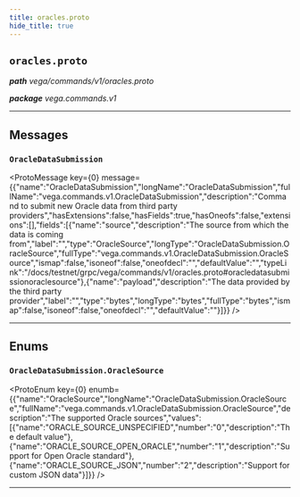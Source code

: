 ```yaml
---
title: oracles.proto
hide_title: true
---
```



## `oracles.proto`
_**path** vega/commands/v1/oracles.proto_

_**package** vega.commands.v1_



---

## Messages


### `OracleDataSubmission`
<ProtoMessage key={0} message={{"name":"OracleDataSubmission","longName":"OracleDataSubmission","fullName":"vega.commands.v1.OracleDataSubmission","description":"Command to submit new Oracle data from third party providers","hasExtensions":false,"hasFields":true,"hasOneofs":false,"extensions":[],"fields":[{"name":"source","description":"The source from which the data is coming from","label":"","type":"OracleSource","longType":"OracleDataSubmission.OracleSource","fullType":"vega.commands.v1.OracleDataSubmission.OracleSource","ismap":false,"isoneof":false,"oneofdecl":"","defaultValue":"","typeLink":"/docs/testnet/grpc/vega/commands/v1/oracles.proto#oracledatasubmissionoraclesource"},{"name":"payload","description":"The data provided by the third party provider","label":"","type":"bytes","longType":"bytes","fullType":"bytes","ismap":false,"isoneof":false,"oneofdecl":"","defaultValue":""}]}} />

---
## Enums


### `OracleDataSubmission.OracleSource`
<ProtoEnum key={0} enumb={{"name":"OracleSource","longName":"OracleDataSubmission.OracleSource","fullName":"vega.commands.v1.OracleDataSubmission.OracleSource","description":"The supported Oracle sources","values":[{"name":"ORACLE_SOURCE_UNSPECIFIED","number":"0","description":"The default value"},{"name":"ORACLE_SOURCE_OPEN_ORACLE","number":"1","description":"Support for Open Oracle standard"},{"name":"ORACLE_SOURCE_JSON","number":"2","description":"Support for custom JSON data"}]}} />

---


  